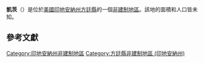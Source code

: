 {{noteTA
|G1=USState
|G2=地名
|G3=Unit
}}
{{Infobox settlement
|official_name            = 凱茨
|native_name = Cates
|settlement_type          = [[非建制地區|非建制地區]]
|image_skyline            = 
|imagesize                = 
|pushpin_map              = USA Indiana
|pushpin_label            = 凱茨
|pushpin_label_position   = top
|pushpin_map_caption      = 凱茨在印地安納州的位置
|subdivision_type         = [[世界政區索引|國家]]
|subdivision_type1        = [[美国州份|州份]]
|subdivision_type2        = [[印地安納州行政区划|縣]]
|subdivision_name         = [[美国|美国]]
|subdivision_name1        = [[印地安納州|印地安納州]]
|subdivision_name2        = [[方廷縣_(印地安納州)|方廷縣]]
|elevation_ft             = 643
|elevation_m              = 196
|area_total_km2           = 
|area_total_sq_mi         = 
|area_land_km2            = 
|area_land_sq_mi          = 
|area_water_km2           = 
|area_water_sq_mi         = 
|population_as_of         = 2010
|population_footnotes     = 
|population_total         = 
|population_metro         = 
|population_density_km2   = auto
|population_density_sq_mi = auto
|timezone                 = [[北美东部时区|北美东部时区]]
|utc_offset               = -5
|coordinates              = {{coord|39|59|48|N|87|20|16|W|display=inline,title}}
| coor_pinpoint           = 
| coordinates_footnotes   = 
|timezone_DST             = EDT
|utc_offset_DST           = -4
|postal_code_type         = [[美國郵區編號|郵區編號]]
|postal_code              = 47952
|area_code                = {{link-en|电话区号765|Area code 765|765}}
|blank_name = [[地名信息系统|GNIS ID]]
|blank_info = 432236<ref name="GNIS">{{cite gnis|432236|Cates}}</ref>
}}
'''凱茨'''（{{lang-en|Cates}}）是位於[[美國|美國]][[印地安納州|印地安納州]][[方廷縣_(印地安納州)|方廷縣]]的一個[[非建制地區|非建制地區]]。該地的面積和人口皆未知。

== 參考文獻 ==
{{reflist}}

{{方廷縣 (印地安納州)}}

{{DEFAULTSORT:Cates}}
[[Category:印地安納州非建制地區|Category:印地安納州非建制地區]]
[[Category:方廷縣非建制地區_(印地安納州)|Category:方廷縣非建制地區 (印地安納州)]]

{{Indiana-geo-stub}}